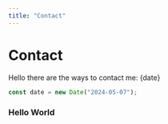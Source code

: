 ```yaml
---
title: "Contact"
---
```



# Contact

Hello there are the ways to contact me: {date}

```js
const date = new Date("2024-05-07");
```

<h3>Hello World</h3>